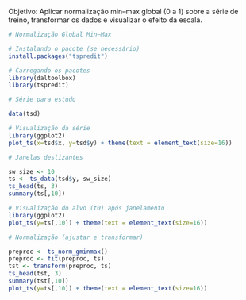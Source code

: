 Objetivo: Aplicar normalização min–max global (0 a 1) sobre a série de treino, transformar os dados e visualizar o efeito da escala.

```r
# Normalização Global Min–Max

# Instalando o pacote (se necessário)
install.packages("tspredit")
```

```r
# Carregando os pacotes
library(daltoolbox)
library(tspredit) 
```


```r
# Série para estudo

data(tsd)
```

```r
# Visualização da série
library(ggplot2)
plot_ts(x=tsd$x, y=tsd$y) + theme(text = element_text(size=16))
```

```r
# Janelas deslizantes

sw_size <- 10
ts <- ts_data(tsd$y, sw_size)
ts_head(ts, 3)
summary(ts[,10])
```

```r
# Visualização do alvo (t0) após janelamento
library(ggplot2)
plot_ts(y=ts[,10]) + theme(text = element_text(size=16))
```

```r
# Normalização (ajustar e transformar)

preproc <- ts_norm_gminmax()
preproc <- fit(preproc, ts)
tst <- transform(preproc, ts)
ts_head(tst, 3)
summary(tst[,10])
plot_ts(y=ts[,10]) + theme(text = element_text(size=16))
```

